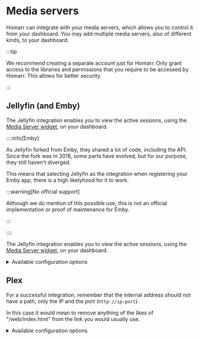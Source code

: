 # Media servers

Homarr can integrate with your media servers, which allows you to control it from your dashboard.
You may add multiple media servers, also of different kinds, to your dashboard.

:::tip

We recommend creating a separate account just for Homarr. Only grant access to the libraries and permissions that you require to be accessed by Homarr. This allows for better security.

:::


## Jellyfin (and Emby)
The Jellyfin integration enables you to view the active sessions, using the [Media Server widget](/docs/widgets/media-server), on your dashboard.

::::info[Emby]

As Jellyfin forked from Emby, they shared a lot of code, including the API. Since the fork was in 2018, some parts have evolved, but for our purpose, they still haven't diverged.

This means that selecting Jellyfin as the integration when registering your Emby app, there is a high likelyhood for it to work.

:::warning[No official support]

Although we do mention of this possible use, this is not an official implementation or proof of maintenance for Emby.

:::

::::

The Jellyfin integration enables you to view the active sessions, using the [Media Server widget](/docs/widgets/media-server), on your dashboard.

<details>
  <summary>
  Available configuration options
  </summary>
  <div>

| Field    | Type    | Description |
| -------- | ------- | ----------- |
| ApiKey | Private | ApiKey used for authentication |

OR

| Field    | Type    | Description |
| -------- | ------- | ----------- |
| Username | Public | Username used for authentication |
| Password | Private | Password used for authentication |

  </div>
</details>

## Plex
For a successful integration, remember that the internal address should not have a path, only the IP and the port (``http://ip:port``).

In this case it would mean to remove anything of the likes of "/web/index.html" from the link you would usually use.

<details>
  <summary>
  Available configuration options
  </summary>
  <div>


| Field    | Type    | Description |
| -------- | ------- | ----------- |
| ApiKey | Private | ApiKey used for authentication |

  </div>
</details>